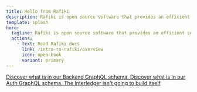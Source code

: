 ```yaml
---
title: Hello from Rafiki
description: Rafiki is open source software that provides an efficient solution for an Account Servicing Entity to enable Interledger functionality on its users' accounts.
template: splash
hero:
  tagline: Rafiki is open source software that provides an efficient solution for an Account Servicing Entity to enable Interledger functionality on its users' accounts.
  actions:
    - text: Read Rafiki docs
      link: /intro-to-rafiki/overview
      icon: open-book
      variant: primary
---
```



<CardGrid>
  <a class='card-link' href='/apis/backend/mutations/'>
    <Card title='View Backend API schema' icon='document'>
      Discover what is in our Backend GraphQL schema.
    </Card>
  </a>
  <a class='card-link' href='/apis/auth/mutations/'>
    <Card title='View Auth API schema' icon='document'>
      Discover what is in our Auth GraphQL schema.
    </Card>
  </a>
  <a class='card-link' href='https://github.com/interledger/rafiki'>
    <Card title='Build it on Github' icon='external'>
      The Interledger isn't going to build itself
    </Card>
  </a>
</CardGrid>
